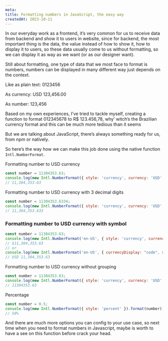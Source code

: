 ```yaml
---
meta:
title: Formatting numbers in JavaScript, the easy way
createdAt: 2023-10-11
---
```


In our everyday work as a frontend, it’s very common for us to receive data from backend and show it to users in website, since for backend, the most important thing is the data, the value instead of how to show it, how to display it to users, so these data usually come to us without formatting, so we can display it as way as we want (or as our designer want).

Still about formatting, one type of data that we most face to format is numbers, numbers can be displayed in many different way just depends on the context.

Like as plain text: 0123456

As currency: USD 123,456.00

As number: 123,456

Based on my own experiences, I’ve tried to tackle myself, creating a function to format 012345678 to R$ 123.456,78, why’ witch’s the Brazilian currency format and this can be much more tedious than it seems

But we are talking about JavaScript, there’s always something ready for us, from npm or natively.

So here’s the way how we can make this job done using the native function `Intl.NumberFormat`.

Formatting number to USD currency

```javascript
const number = 11304353.63;
console.log(new Intl.NumberFormat({ style: 'currency', currency: 'USD' }).format(number));
// 11,304,353.63
```

Formatting number to USD currency with 3 decimal digits

```javascript
const number = 11304353.6334;
console.log(new Intl.NumberFormat({ style: 'currency', currency: 'USD', maximumFractionDigits: 3, minimumFractionDigits: 3 }).format(number));
// 11,304,353.633
```

### Formatting number to USD currency with symbol

```javascript
const number = 11304353.63;
console.log(new Intl.NumberFormat('en-US', { style: 'currency', currency: 'USD' }).format(number));
// $11,304,353.63
// or
console.log(new Intl.NumberFormat('en-US', { currencyDisplay: "code", style: 'currency', currency: 'USD' }).format(number));
// USD 11,304,353.63
```

Formatting number to USD currency without grouping

```javascript
const number = 11304353.63;
console.log(new Intl.NumberFormat({ style: 'currency', currency: 'USD', useGrouping: false }).format(number));
// 11304353.63
```

Percentage

```javascript
const number = 0.5;
console.log(new Intl.NumberFormat({ style: 'percent' }).format(number));
// 50%
```

And there are much more options you can config to your use case, so next time when you need to format numbers in Javascript, maybe is worth to have a see on this function before crack your head.
